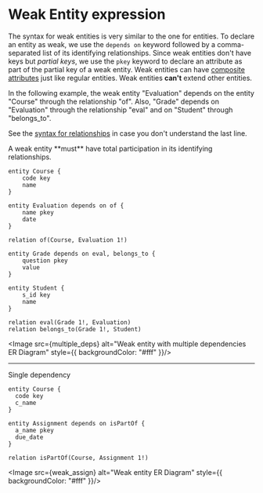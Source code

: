 
# Weak Entity expression


The syntax for weak entities is very similar to the one for entities. To declare an entity as weak, we use the `depends on` keyword followed by a comma-separated list of its 
identifying relationships.
Since weak entities don't have keys but _partial keys_, we use the `pkey` keyword to declare an attribute as part of the partial key of a weak entity.
Weak entities can have [composite attributes](/docs/Syntax/entity#entity-attributes) just like regular entities. Weak entities **can't** extend
other entities.

 In the following example, the weak entity "Evaluation" depends on the entity "Course" through the relationship
"of". Also, "Grade" depends on "Evaluation" through the relationship "eval" and on "Student" through "belongs_to".

 See the [syntax for relationships](/docs/Syntax/relationship) in case you don't understand the last line.

<Callout>
A weak entity **must** have total participation in its identifying relationships.
</Callout>

```erdoc
entity Course {
    code key
    name
}

entity Evaluation depends on of {
    name pkey
    date
}

relation of(Course, Evaluation 1!)

entity Grade depends on eval, belongs_to {
    question pkey
    value
}

entity Student {
    s_id key
    name
}

relation eval(Grade 1!, Evaluation)
relation belongs_to(Grade 1!, Student)
```

<Image src={multiple_deps} alt="Weak entity with multiple dependencies ER Diagram" style={{ backgroundColor: "#fff" }}/>



---
Single dependency
```erdoc
entity Course {
  code key
  c_name
} 

entity Assignment depends on isPartOf {
  a_name pkey
  due_date
}

relation isPartOf(Course, Assignment 1!)
```
<Image src={weak_assign} alt="Weak entity ER Diagram" style={{ backgroundColor: "#fff" }}/>
